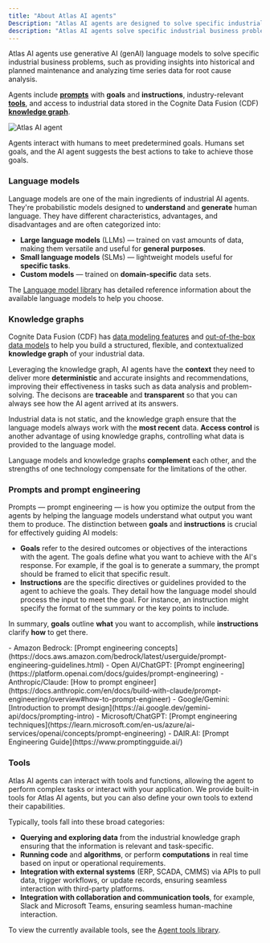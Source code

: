 ```yaml
---
title: "About Atlas AI agents"
Description: "Atlas AI agents are designed to solve specific industrial business problems, like providing insights into historical and planned maintenance and analysis of time series data for root cause analysis."
description: "Atlas AI agents solve specific industrial business problems."
---
```


Atlas AI agents use generative AI (genAI) language models to solve specific industrial business problems, such as providing insights into historical and planned maintenance and analyzing time series data for root cause analysis.

Agents include [**prompts**](#prompts-and-prompt-engineering) with **goals** and **instructions**, industry-relevant [**tools**](#tools), and access to industrial data stored in the Cognite Data Fusion (CDF) [**knowledge graph**](#knowledge-graphs).

![Atlas AI agent](https://docs.cognite.com/assets/images/concepts-a5ff7c15b9f352a2a4be544ce2a060d0.svg)

Agents interact with humans to meet predetermined goals. Humans set goals, and the AI agent suggests the best actions to take to achieve those goals.

### Language models[​](#language-models)

Language models are one of the main ingredients of industrial AI agents. They're probabilistic models designed to **understand** and **generate** human language. They have different characteristics, advantages, and disadvantages and are often categorized into:

- **Large language models** (LLMs) — trained on vast amounts of data, making them versatile and useful for **general purposes**.
- **Small language models** (SLMs) — lightweight models useful for **specific tasks**.
- **Custom models** — trained on **domain-specific** data sets.

The [Language model library](/cdf/atlas_ai/references/atlas_ai_agent_language_models) has detailed reference information about the available language models to help you choose.

### Knowledge graphs[​](#knowledge-graphs)

Cognite Data Fusion (CDF) has [data modeling features](/cdf/dm/dm_concepts) and [out-of-the-box data models](/cdf/dm/dm_reference/dm_core_data_model) to help you build a structured, flexible, and contextualized **knowledge graph** of your industrial data.

Leveraging the knowledge graph, AI agents have the **context** they need to deliver more **deterministic** and accurate insights and recommendations, improving their effectiveness in tasks such as data analysis and problem-solving. The decisons are **traceable** and **transparent** so that you can always see how the AI agent arrived at its answers.

Industrial data is not static, and the knowledge graph ensure that the language models always work with the **most recent** data. **Access control** is another advantage of using knowledge graphs, controlling what data is provided to the language model.

Language models and knowledge graphs **complement** each other, and the strengths of one technology compensate for the limitations of the other.

### Prompts and prompt engineering[​](#prompts-and-prompt-engineering)

Prompts — prompt engineering — is how you optimize the output from the agents by helping the language models understand what output you want them to produce. The distinction between **goals** and **instructions** is crucial for effectively guiding AI models:

- **Goals** refer to the desired outcomes or objectives of the interactions with the agent. The goals define what you want to achieve with the AI's response. For example, if the goal is to generate a summary, the prompt should be framed to elicit that specific result.
- **Instructions** are the specific directives or guidelines provided to the agent to achieve the goals. They detail how the language model should process the input to meet the goal. For instance, an instruction might specify the format of the summary or the key points to include.

In summary, **goals** outline **what** you want to accomplish, while **instructions** clarify **how** to get there.

<Note>
  - Amazon Bedrock: [Prompt engineering concepts](https://docs.aws.amazon.com/bedrock/latest/userguide/prompt-engineering-guidelines.html)
  - Open AI/ChatGPT: [Prompt engineering](https://platform.openai.com/docs/guides/prompt-engineering)
  - Anthropic/Claude: [How to prompt engineer](https://docs.anthropic.com/en/docs/build-with-claude/prompt-engineering/overview#how-to-prompt-engineer)
  - Google/Gemini: [Introduction to prompt design](https://ai.google.dev/gemini-api/docs/prompting-intro)
  - Microsoft/ChatGPT: [Prompt engineering techniques](https://learn.microsoft.com/en-us/azure/ai-services/openai/concepts/prompt-engineering)
  - DAIR.AI: [Prompt Engineering Guide](https://www.promptingguide.ai/)
</Note>

### Tools[​](#tools)

Atlas AI agents can interact with tools and functions, allowing the agent to perform complex tasks or interact with your application. We provide built-in tools for Atlas AI agents, but you can also define your own tools to extend their capabilities.

Typically, tools fall into these broad categories:

- **Querying and exploring data** from the industrial knowledge graph ensuring that the information is relevant and task-specific.
- **Running code** and **algorithms**, or perform **computations** in real time based on input or operational requirements.
- **Integration with external systems** (ERP, SCADA, CMMS) via APIs to pull data, trigger workflows, or update records, ensuring seamless interaction with third-party platforms.
- **Integration with collaboration and communication tools**, for example, Slack and Microsoft Teams, ensuring seamless human-machine interaction.

To view the currently available tools, see the [Agent tools library](/cdf/atlas_ai/references/atlas_ai_agent_tools).